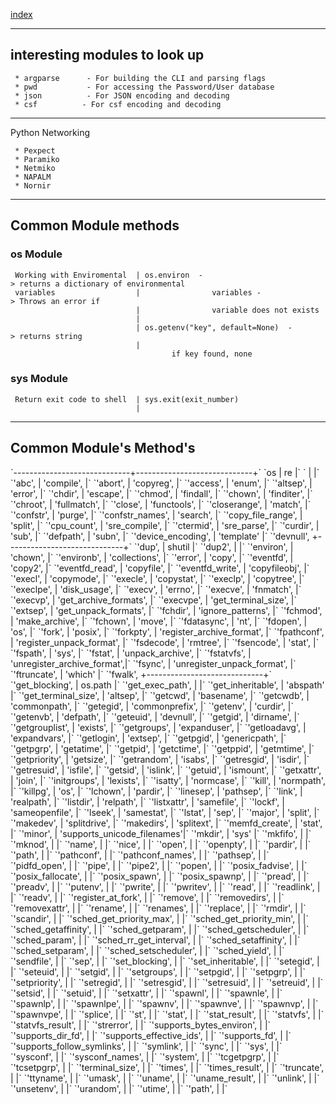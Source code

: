 [[Python|index]]
--------------------------------------------------------------------------------
== interesting modules to look up ==
  * argparse      - For building the CLI and parsing flags
  * pwd           - For accessing the Password/User database
  * json          - For JSON encoding and decoding
  * csf          - For csf encoding and decoding
--------------------------------------------------------------------------------
Python Networking
  * Pexpect
  * Paramiko
  * Netmiko
  * NAPALM
  * Nornir

--------------------------------------------------------------------------------
== Common Module methods ==
=== os Module ===
  Working with Enviromental  | os.environ  -> returns a dictionary of environmental
  variables                  |                variables -> Throws an error if
                             |                variable does not exists
                             |
                             | os.getenv("key", default=None)  -> returns string
                             |                                    if key found, none
=== sys Module ===
  Return exit code to shell  | sys.exit(exit_number)
                             |

--------------------------------------------------------------------------------
== Common Module's Method's ==
`-----------------------------+-----------------------------+`
`os                           | re                          |`
`                             |                             |`
`'abc',                       | 'compile',                  |`
`'abort',                     | 'copyreg',                  |`
`'access',                    | 'enum',                     |`
`'altsep',                    | 'error',                    |`
`'chdir',                     | 'escape',                   |`
`'chmod',                     | 'findall',                  |`
`'chown',                     | 'finditer',                 |`
`'chroot',                    | 'fullmatch',                |`
`'close',                     | 'functools',                |`
`'closerange',                | 'match',                    |`
`'confstr',                   | 'purge',                    |`
`'confstr_names',             | 'search',                   |`
`'copy_file_range',           | 'split',                    |`
`'cpu_count',                 | 'sre_compile',              |`
`'ctermid',                   | 'sre_parse',                |`
`'curdir',                    | 'sub',                      |`
`'defpath',                   | 'subn',                     |`
`'device_encoding',           | 'template'                  |`
`'devnull',                   +-----------------------------+`
`'dup',                       | shutil                      |`
`'dup2',                      |                             |`
`'environ',                   | 'chown',                    |`
`'environb',                  | 'collections',              |`
`'error',                     | 'copy',                     |`
`'eventfd',                   | 'copy2',                    |`
`'eventfd_read',              | 'copyfile',                 |`
`'eventfd_write',             | 'copyfileobj',              |`
`'execl',                     | 'copymode',                 |`
`'execle',                    | 'copystat',                 |`
`'execlp',                    | 'copytree',                 |`
`'execlpe',                   | 'disk_usage',               |`
`'execv',                     | 'errno',                    |`
`'execve',                    | 'fnmatch',                  |`
`'execvp',                    | 'get_archive_formats',      |`
`'execvpe',                   | 'get_terminal_size',        |`
`'extsep',                    | 'get_unpack_formats',       |`
`'fchdir',                    | 'ignore_patterns',          |`
`'fchmod',                    | 'make_archive',             |`
`'fchown',                    | 'move',                     |`
`'fdatasync',                 | 'nt',                       |`
`'fdopen',                    | 'os',                       |`
`'fork',                      | 'posix',                    |`
`'forkpty',                   | 'register_archive_format',  |`
`'fpathconf',                 | 'register_unpack_format',   |`
`'fsdecode',                  | 'rmtree',                   |`
`'fsencode',                  | 'stat',                     |`
`'fspath',                    | 'sys',                      |`
`'fstat',                     | 'unpack_archive',           |`
`'fstatvfs',                  | 'unregister_archive_format',|`
`'fsync',                     | 'unregister_unpack_format', |`
`'ftruncate',                 | 'which'                     |`
`'fwalk',                     +-----------------------------+`
`'get_blocking',              | os.path                     |`
`'get_exec_path',             |                             |`
`'get_inheritable',           | 'abspath'                   |`
`'get_terminal_size',         | 'altsep',                   |`
`'getcwd',                    | 'basename',                 |`
`'getcwdb',                   | 'commonpath',               |`
`'getegid',                   | 'commonprefix',             |`
`'getenv',                    | 'curdir',                   |`
`'getenvb',                   | 'defpath',                  |`
`'geteuid',                   | 'devnull',                  |`
`'getgid',                    | 'dirname',                  |`
`'getgrouplist',              | 'exists',                   |`
`'getgroups',                 | 'expanduser',               |`
`'getloadavg',                | 'expandvars',               |`
`'getlogin',                  | 'extsep',                   |`
`'getpgid',                   | 'genericpath',              |`
`'getpgrp',                   | 'getatime',                 |`
`'getpid',                    | 'getctime',                 |`
`'getppid',                   | 'getmtime',                 |`
`'getpriority',               | 'getsize',                  |`
`'getrandom',                 | 'isabs',                    |`
`'getresgid',                 | 'isdir',                    |`
`'getresuid',                 | 'isfile',                   |`
`'getsid',                    | 'islink',                   |`
`'getuid',                    | 'ismount',                  |`
`'getxattr',                  | 'join',                     |`
`'initgroups',                | 'lexists',                  |`
`'isatty',                    | 'normcase',                 |`
`'kill',                      | 'normpath',                 |`
`'killpg',                    | 'os',                       |`
`'lchown',                    | 'pardir',                   |`
`'linesep',                   | 'pathsep',                  |`
`'link',                      | 'realpath',                 |`
`'listdir',                   | 'relpath',                  |`
`'listxattr',                 | 'samefile',                 |`
`'lockf',                     | 'sameopenfile',             |`
`'lseek',                     | 'samestat',                 |`
`'lstat',                     | 'sep',                      |`
`'major',                     | 'split',                    |`
`'makedev',                   | 'splitdrive',               |`
`'makedirs',                  | 'splitext',                 |`
`'memfd_create',              | 'stat',                     |`
`'minor',                     | 'supports_unicode_filenames'|`
`'mkdir',                     | 'sys'                       |`
`'mkfifo',                    |                             |`
`'mknod',                     |                             |`
`'name',                      |                             |`
`'nice',                      |                             |`
`'open',                      |                             |`
`'openpty',                   |                             |`
`'pardir',                    |                             |`
`'path',                      |                             |`
`'pathconf',                  |                             |`
`'pathconf_names',            |                             |`
`'pathsep',                   |                             |`
`'pidfd_open',                |                             |`
`'pipe',                      |                             |`
`'pipe2',                     |                             |`
`'popen',                     |                             |`
`'posix_fadvise',             |                             |`
`'posix_fallocate',           |                             |`
`'posix_spawn',               |                             |`
`'posix_spawnp',              |                             |`
`'pread',                     |                             |`
`'preadv',                    |                             |`
`'putenv',                    |                             |`
`'pwrite',                    |                             |`
`'pwritev',                   |                             |`
`'read',                      |                             |`
`'readlink',                  |                             |`
`'readv',                     |                             |`
`'register_at_fork',          |                             |`
`'remove',                    |                             |`
`'removedirs',                |                             |`
`'removexattr',               |                             |`
`'rename',                    |                             |`
`'renames',                   |                             |`
`'replace',                   |                             |`
`'rmdir',                     |                             |`
`'scandir',                   |                             |`
`'sched_get_priority_max',    |                             |`
`'sched_get_priority_min',    |                             |`
`'sched_getaffinity',         |                             |`
`'sched_getparam',            |                             |`
`'sched_getscheduler',        |                             |`
`'sched_param',               |                             |`
`'sched_rr_get_interval',     |                             |`
`'sched_setaffinity',         |                             |`
`'sched_setparam',            |                             |`
`'sched_setscheduler',        |                             |`
`'sched_yield',               |                             |`
`'sendfile',                  |                             |`
`'sep',                       |                             |`
`'set_blocking',              |                             |`
`'set_inheritable',           |                             |`
`'setegid',                   |                             |`
`'seteuid',                   |                             |`
`'setgid',                    |                             |`
`'setgroups',                 |                             |`
`'setpgid',                   |                             |`
`'setpgrp',                   |                             |`
`'setpriority',               |                             |`
`'setregid',                  |                             |`
`'setresgid',                 |                             |`
`'setresuid',                 |                             |`
`'setreuid',                  |                             |`
`'setsid',                    |                             |`
`'setuid',                    |                             |`
`'setxattr',                  |                             |`
`'spawnl',                    |                             |`
`'spawnle',                   |                             |`
`'spawnlp',                   |                             |`
`'spawnlpe',                  |                             |`
`'spawnv',                    |                             |`
`'spawnve',                   |                             |`
`'spawnvp',                   |                             |`
`'spawnvpe',                  |                             |`
`'splice',                    |                             |`
`'st',                        |                             |`
`'stat',                      |                             |`
`'stat_result',               |                             |`
`'statvfs',                   |                             |`
`'statvfs_result',            |                             |`
`'strerror',                  |                             |`
`'supports_bytes_environ',    |                             |`
`'supports_dir_fd',           |                             |`
`'supports_effective_ids',    |                             |`
`'supports_fd',               |                             |`
`'supports_follow_symlinks',  |                             |`
`'symlink',                   |                             |`
`'sync',                      |                             |`
`'sys',                       |                             |`
`'sysconf',                   |                             |`
`'sysconf_names',             |                             |`
`'system',                    |                             |`
`'tcgetpgrp',                 |                             |`
`'tcsetpgrp',                 |                             |`
`'terminal_size',             |                             |`
`'times',                     |                             |`
`'times_result',              |                             |`
`'truncate',                  |                             |`
`'ttyname',                   |                             |`
`'umask',                     |                             |`
`'uname',                     |                             |`
`'uname_result',              |                             |`
`'unlink',                    |                             |`
`'unsetenv',                  |                             |`
`'urandom',                   |                             |`
`'utime',                     |                             |`
`'path',                      |                             |`

